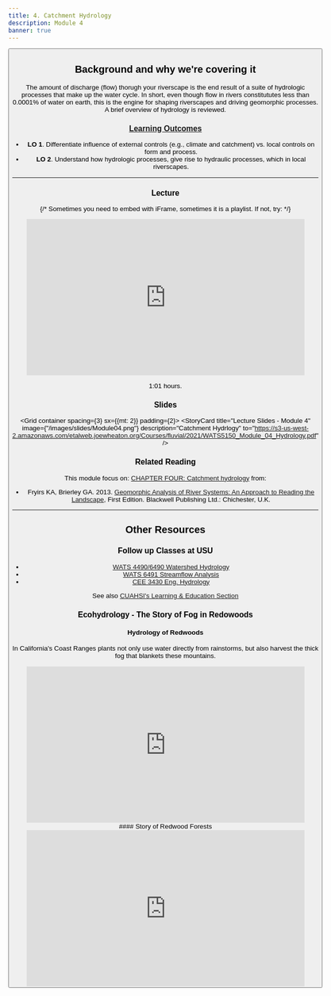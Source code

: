 ```yaml
---
title: 4. Catchment Hydrology
description: Module 4
banner: true
---
```


<Button to="/Assignments/module-04_bingo" title="See Corresponding Assignment" fullWidth color="secondary" iconName="AssignmentTurnedIn" />


## Background and why we're covering it

The amount of discharge (flow) thorugh your riverscape is the end result of a suite of hydrologic processes that make up the water cycle. In short, even though flow in rivers constitututes less than 0.0001% of water on earth, this is the engine for shaping riverscapes and driving geomorphic processes. A brief overview of hydrology is reviewed. 

### [Learning Outcomes](/syllabus/#course-objectives)

- **LO 1**. Differentiate influence of external controls (e.g., climate and catchment) vs. local controls on form and process. 
- **LO 2**. Understand how hydrologic processes, give rise to hydraulic processes, which in local riverscapes.


------
### Lecture

{/* Sometimes you need to embed with iFrame, sometimes it is a playlist. If not, try:
<Youtube id="A0gm-b6xsog?si=yGpQW8Xb9Gi31MfI" caption="Joe's Module 1 Lecture"/> 
*/}

<div align="center">
<iframe width="560" height="315" src="https://www.youtube.com/embed/videoseries?list=PL0ZiZg4rilzKChBdzwkmdrwW5bU8pMbnd" frameborder="0" allow="autoplay; encrypted-media" allowfullscreen></iframe>
</div>

<Icon iconName="AccessTime" /> 1:01 hours.

### Slides

<Grid container spacing={3} sx={{mt: 2}} padding={2}>
      <StoryCard 
        title="Lecture Slides - Module 4"
        image={"/images/slides/Module04.png"}
        description="Catchment Hydrlogy"
        to="https://s3-us-west-2.amazonaws.com/etalweb.joewheaton.org/Courses/fluvial/2021/WATS5150_Module_04_Hydrology.pdf" />
</Grid> 


### Related Reading


This module focus on: [CHAPTER FOUR: Catchment hydrology](https://ebookcentral-proquest-com.dist.lib.usu.edu/lib/usu/reader.action?docID=1032536&ppg=60) from:
- Fryirs KA, Brierley GA. 2013. [Geomorphic Analysis of River Systems: An Approach to Reading the Landscape](https://www.wiley.com/en-au/Geomorphic+Analysis+of+River+Systems%3A+An+Approach+to+Reading+the+Landscape-p-9781405192743), First Edition.  Blackwell Publishing Ltd.: Chichester, U.K.




--------
## Other Resources

### Follow up Classes at USU
- [WATS 4490/6490 Watershed Hydrology](https://catalog.usu.edu/search_advanced.php?cur_cat_oid=39&ecpage=1&cpage=1&ppage=1&pcpage=1&spage=1&tpage=1&search_database=Search&filter%5Bkeyword%5D=WATS+6490&filter%5B3%5D=1&filter%5B31%5D=1)
- [WATS 6491 Streamflow Analysis](https://catalog.usu.edu/search_advanced.php?cur_cat_oid=39&ecpage=1&cpage=1&ppage=1&pcpage=1&spage=1&tpage=1&search_database=Search&filter%5Bkeyword%5D=WATS+6491&filter%5B3%5D=1&filter%5B31%5D=1)
- [CEE 3430  Eng. Hydrology](https://catalog.usu.edu/preview_course_nopop.php?catoid=12&coid=88369)


See also [CUAHSI's Learning & Education Section](https://www.cuahsi.org/students)

### Ecohydrology - The Story of Fog in Redowoods
#### Hydrology of Redwoods
In California's Coast Ranges plants not only use water directly from rainstorms, but also harvest the thick fog that blankets these mountains. 
<div align="center">
<iframe width="560" height="315" src="https://www.youtube.com/embed/_fnp0x5Ghaw?si=60_qGX7S_H6wFdak" title="YouTube video player" frameborder="0" allow="accelerometer; autoplay; clipboard-write; encrypted-media; gyroscope; picture-in-picture; web-share" referrerpolicy="strict-origin-when-cross-origin" allowfullscreen></iframe>
</div>
#### Story of Redwood Forests 
<div align="center">
<iframe width="560" height="315" src="https://www.youtube.com/embed/QkW88w9o5lU?si=OJoWBaCCnUFeTuIk" title="YouTube video player" frameborder="0" allow="accelerometer; autoplay; clipboard-write; encrypted-media; gyroscope; picture-in-picture; web-share" referrerpolicy="strict-origin-when-cross-origin" allowfullscreen></iframe>
</div>



